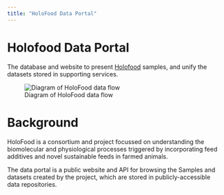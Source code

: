 ```yaml
---
title: "HoloFood Data Portal"
---
```


# Holofood Data Portal
The database and website to present [Holofood](https://www.holofood.eu) samples,
and unify the datasets stored in supporting services.

![Diagram of HoloFood data flow](/img/index/data-flow.png)

# Background
HoloFood is a consortium and project focussed on understanding the biomolecular 
and physiological processes  triggered by incorporating feed additives and novel
sustainable feeds in farmed animals.

The data portal is a public website and API for browsing the Samples and datasets
created by the project, which are stored in publicly-accessible data repositories.
